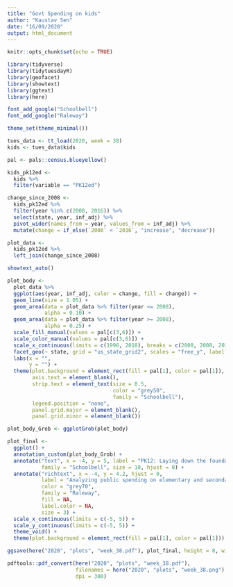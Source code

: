 ```yaml
---
title: "Govt Spending on kids"
author: "Kaustav Sen"
date: "16/09/2020"
output: html_document
---
```


```r
knitr::opts_chunk$set(echo = TRUE)
```

```r
library(tidyverse)
library(tidytuesdayR)
library(geofacet)
library(showtext)
library(ggtext)
library(here)

font_add_google("Schoolbell")
font_add_google("Raleway")

theme_set(theme_minimal())
```


```r
tues_data <- tt_load(2020, week = 38)
kids <- tues_data$kids
```

```r
pal <- pals::census.blueyellow()

kids_pk12ed <- 
  kids %>% 
  filter(variable == "PK12ed") 

change_since_2008 <- 
  kids_pk12ed %>% 
  filter(year %in% c(2008, 2016)) %>% 
  select(state, year, inf_adj) %>% 
  pivot_wider(names_from = year, values_from = inf_adj) %>% 
  mutate(change = if_else(`2008` < `2016`, "increase", "decrease")) 

plot_data <- 
  kids_pk12ed %>%
  left_join(change_since_2008)

showtext_auto()

plot_body <- 
  plot_data %>% 
  ggplot(aes(year, inf_adj, color = change, fill = change)) +
  geom_line(size = 1.05) +
  geom_area(data = plot_data %>% filter(year <= 2008),
            alpha = 0.10) +
  geom_area(data = plot_data %>% filter(year >= 2008),
            alpha = 0.25) +
  scale_fill_manual(values = pal[c(3,6)]) +
  scale_color_manual(values = pal[c(3,6)]) +
  scale_x_continuous(limits = c(1996, 2018), breaks = c(2000, 2008, 2016)) +
  facet_geo(~ state, grid = "us_state_grid2", scales = "free_y", labeller = label_wrap_gen(width = 5)) +
  labs(x = "",
       y = "") +
  theme(plot.background = element_rect(fill = pal[1], color = pal[1]),
        axis.text = element_blank(),
        strip.text = element_text(size = 8.5,
                                  color = "grey50",
                                  family = "Schoolbell"),
        legend.position = "none",
        panel.grid.major = element_blank(),
        panel.grid.minor = element_blank())

plot_body_Grob <- ggplotGrob(plot_body)

plot_final <- 
  ggplot() +
  annotation_custom(plot_body_Grob) +
  annotate("text", x = -4, y = 5, label = "PK12: Laying down the foundation", 
           family = "Schoolbell", size = 10, hjust = 0) +
  annotate("richtext", x = -4, y = 4.2, hjust = 0, 
           label = "Analyzing public spending on elementary and secondary education by state from 1997 to 2016. <br />The recession of 2008 seems to have an impact on education budgets of most states. <br />States grouped into ones where the budget after inflation adjustment <b style='color:#4eb87b'>increased</b> or <b style='color:#efd100'>decreased</b> between 2008 to 2016.",
           color = "grey70",
           family = "Raleway",
           fill = NA,
           label.color = NA,
           size = 3) + 
  scale_x_continuous(limits = c(-5, 5)) +
  scale_y_continuous(limits = c(-5, 5)) +
  theme_void() +
  theme(plot.background = element_rect(fill = pal[1], color = pal[1]))

ggsave(here("2020", "plots", "week_38.pdf"), plot_final, height = 8, width = 10, device = cairo_pdf)

pdftools::pdf_convert(here("2020", "plots", "week_38.pdf"),
                      filenames = here("2020", "plots", "week_38.png"),
                      dpi = 300)
```
